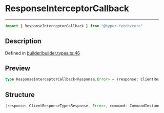 

# ResponseInterceptorCallback

<div class="api-docs__separator" data-reactroot="">

---

</div><div class="api-docs__import" data-reactroot="">

```ts
import { ResponseInterceptorCallback } from "@hyper-fetch/core"
```

</div><div class="api-docs__section">

## Description

</div><div class="api-docs__description"><span class="api-docs__do-not-parse">



</span></div><p class="api-docs__definition">

Defined in [builder/builder.types.ts:46](https://github.com/BetterTyped/hyper-fetch/blob/aff5c35a/packages/core/src/builder/builder.types.ts#L46)

</p><div class="api-docs__section">

## Preview

</div><div class="api-docs__preview type single">

```ts
type ResponseInterceptorCallback<Response,Error> = (response: ClientResponseType<Response, Error>, command: CommandInstance) => Promise<ClientResponseType<any, any>> | ClientResponseType<any, any>;
```

</div><div class="api-docs__section">

## Structure

</div><div class="api-docs__returns">

```ts
(response: ClientResponseType<Response, Error>, command: CommandInstance) => Promise<ClientResponseType<any, any>> | ClientResponseType<any, any>
```

</div>